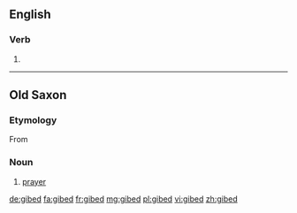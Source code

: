 {{also|ġibed}}
==English==

===Verb===
{{head|en|verb form}}

# {{en-past of|gibe}}

----

==Old Saxon==

===Etymology===
From {{prefix|gi|beda|lang=osx}}

===Noun===
{{osx-noun|g=n}}

# [[prayer]]

[[de:gibed]]
[[fa:gibed]]
[[fr:gibed]]
[[mg:gibed]]
[[pl:gibed]]
[[vi:gibed]]
[[zh:gibed]]